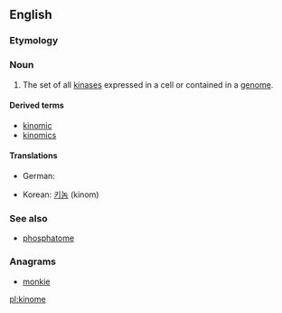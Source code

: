 ==English==

===Etymology===
{{suffix|kinase|ome}}

===Noun===
{{en-noun}}
{{wikipedia}}

# {{context|genetics|lang=en}} The set of all [[kinase]]s expressed in a cell or contained in a [[genome]].

====Derived terms====
* [[kinomic]]
* [[kinomics]]

====Translations====
{{trans-top|set of all kinases}}
* German: {{t|de|Kinom|n}}
{{trans-mid}}
* Korean: [[키놈]] (kinom)
{{trans-bottom}}

===See also===
* [[phosphatome]]

===Anagrams===
* [[monkie#English|monkie]]

[[pl:kinome]]